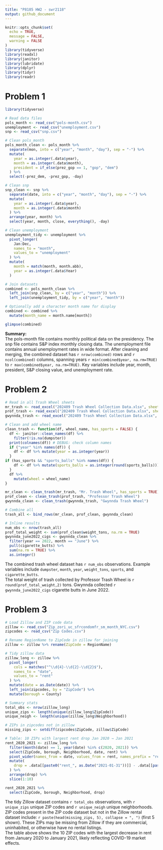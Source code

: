 ```yaml
---
title: "P8105 HW2 - swr2118"
output: github_document
---
```


```r
knitr::opts_chunk$set(
  echo = TRUE,
  message = FALSE,
  warning = FALSE
)
library(tidyverse)
library(readxl)
library(janitor)
library(lubridate)
library(dplyr)
library(tidyr)
library(readr)
```


# Problem 1
```r
library(tidyverse)

# Read data files
pols_month <- read_csv("pols-month.csv")
unemployment <- read_csv("unemployment.csv")
snp <- read_csv("snp.csv")

# Clean pols_month
pols_month_clean <- pols_month %>%
  separate(mon, into = c("year", "month", "day"), sep = "-") %>%
  mutate(
    year = as.integer(.data$year),
    month = as.integer(.data$month),
    president = if_else(prez_gop == 1, "gop", "dem")
  ) %>%
  select(-prez_dem, -prez_gop, -day)

# Clean snp
snp_clean <- snp %>%
  separate(date, into = c("year", "month", "day"), sep = "-") %>%
  mutate(
    year = as.integer(.data$year),
    month = as.integer(.data$month)
  ) %>%
  arrange(year, month) %>%
  select(year, month, close, everything(), -day)

# Clean unemployment
unemployment_tidy <- unemployment %>%
  pivot_longer(
    Jan:Dec,
    names_to = "month",
    values_to = "unemployment"
  ) %>%
  mutate(
    month = match(month, month.abb),
    year = as.integer(.data$Year)
  )

# Join datasets
combined <- pols_month_clean %>%
  left_join(snp_clean, by = c("year", "month")) %>%
  left_join(unemployment_tidy, by = c("year", "month"))

# Optionally add a character month name for display
combined <- combined %>%
  mutate(month_name = month.name[month])

glimpse(combined)
```


**Summary:**  
The pols-month file contains monthly political data on the presidency. The snp file contains S&P index monthly closing data. The unemployment file contains annual unemployment rates in wide format. After cleaning and merging, the combined dataset has `r nrow(combined)` rows and `r ncol(combined)` columns, spanning years `r min(combined$year, na.rm=TRUE)` to `r max(combined$year, na.rm=TRUE)`. Key variables include year, month, president, S&P closing value, and unemployment rate.

# Problem 2

```r
# Read in all Trash Wheel sheets
mr_trash <- read_excel("202409 Trash Wheel Collection Data.xlsx", sheet = "Mr. Trash Wheel", skip = 1)
prof_trash <- read_excel("202409 Trash Wheel Collection Data.xlsx", sheet = "Professor Trash Wheel", skip = 1)
gwynnda_trash <- read_excel("202409 Trash Wheel Collection Data.xlsx", sheet = "Gwynnda Trash Wheel", skip = 1)

# Clean and add wheel name
clean_trash <- function(df, wheel_name, has_sports = FALSE) {
  df <- janitor::clean_names(df) %>% 
    filter(!is.na(dumpster))
  print(colnames(df)) # DEBUG: check column names
  if ("year" %in% names(df)) {
    df <- df %>% mutate(year = as.integer(year))
  }
if (has_sports && "sports_balls" %in% names(df)) {
    df <- df %>% mutate(sports_balls = as.integer(round(sports_balls)))
  }
  df %>%
    mutate(wheel = wheel_name)
}

mr_clean <- clean_trash(mr_trash, "Mr. Trash Wheel", has_sports = TRUE)
prof_clean <- clean_trash(prof_trash, "Professor Trash Wheel")
gwynnda_clean <- clean_trash(gwynnda_trash, "Gwynnda Trash Wheel")

# Combine all
trash_all <- bind_rows(mr_clean, prof_clean, gwynnda_clean)

# Inline results
num_obs <- nrow(trash_all)
prof_total_weight <- sum(prof_clean$weight_tons, na.rm = TRUE)
gwynnda_june2022_cigs <- gwynnda_clean %>%
  filter(year == 2022, month == "June") %>%
  pull(cigarette_butts) %>%
  sum(na.rm = TRUE) %>%
  as.integer()
```

The combined trash wheel dataset has `r num_obs` observations. Example variables include `dumpster`, `month`, `year`, `weight_tons`, `sports`, and `cigarette_butts`.  
The total weight of trash collected by Professor Trash Wheel is `r round(prof_total_weight,2)` tons. Gwynnda collected `r gwynnda_june2022_cigs` cigarette butts in June 2022.

# Problem 3

```r
# Load Zillow and ZIP code data
zillow <- read_csv("Zip_zori_uc_sfrcondomfr_sm_month_NYC.csv")
zipcodes <- read_csv("Zip Codes.csv")

# Rename RegionName to ZipCode in zillow for joining
zillow <- zillow %>% rename(ZipCode = RegionName)

# Tidy zillow data
zillow_long <- zillow %>%
  pivot_longer(
    cols = matches("^\\d{4}-\\d{2}-\\d{2}$"),
    names_to = "date",
    values_to = "rent"
  ) %>%
  mutate(date = as.Date(date)) %>%
  left_join(zipcodes, by = "ZipCode") %>%
  mutate(borough = County)

# Summary stats
total_obs <- nrow(zillow_long)
unique_zips <- length(unique(zillow_long$ZipCode))
unique_neigh <- length(unique(zillow_long$Neighborhood))

# ZIPs in zipcodes not in zillow
missing_zips <- setdiff(zipcodes$ZipCode, zillow$ZipCode)

# Table: 10 ZIPs with largest rent drop Jan 2020 → Jan 2021
rent_2020_2021 <- zillow_long %>%
  filter(month(date) == 1, year(date) %in% c(2020, 2021)) %>%
  select(ZipCode, borough, Neighborhood, date, rent) %>%
  pivot_wider(names_from = date, values_from = rent, names_prefix = "rent_") %>%
  mutate(
    drop = .data[[paste0("rent_", as.Date("2021-01-31"))]] - .data[[paste0("rent_", as.Date("2020-01-31"))]]
  ) %>%
  arrange(drop) %>%
  slice(1:10)

rent_2020_2021 %>%
  select(ZipCode, borough, Neighborhood, drop)
```

The tidy Zillow dataset contains `r total_obs` observations, with `r unique_zips` unique ZIP codes and `r unique_neigh` unique neighborhoods.  
ZIP codes present in the ZIP code dataset but not in the Zillow rental dataset include: `r paste(head(missing_zips, 5), collapse = ", ")` (first 5 shown). These ZIPs may be missing from Zillow if they are commercial, uninhabited, or otherwise have no rental listings.  
The table above shows the 10 ZIP codes with the largest decrease in rent from January 2020 to January 2021, likely reflecting COVID-19 market effects.
